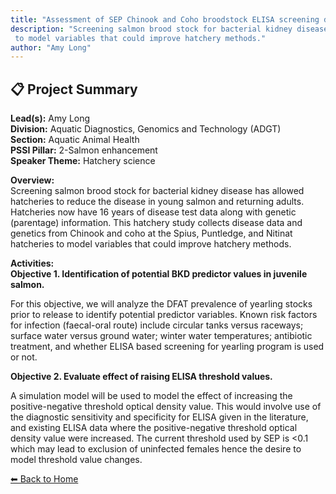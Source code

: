 ---
title: "Assessment of SEP Chinook and Coho broodstock ELISA screening data by modelling for explanatory variables, and yearling DFAT prevalence data by modelling for predictive variables."
description: "Screening salmon brood stock for bacterial kidney disease has allowed hatcheries to reduce the disease in young salmon and returning adults. Hatcheries now have 16 years of disease test data along with genetic (parentage) information. This hatchery study collects disease data and genetics from Chinook and coho at the Spius, Puntledge, and Nitinat hatcheries
 to model variables that could improve hatchery methods."
author: "Amy Long"
---

## 📋 Project Summary

**Lead(s):** Amy Long  
**Division:** Aquatic Diagnostics, Genomics and Technology (ADGT)  
**Section:** Aquatic Animal Health  
**PSSI Pillar:** 2-Salmon enhancement  
**Speaker Theme:** Hatchery science  

**Overview:**  
Screening salmon brood stock for bacterial kidney disease has allowed hatcheries to reduce the disease in young salmon and returning adults. Hatcheries now have 16 years of disease test data along with genetic (parentage) information. This hatchery study collects disease data and genetics from Chinook and coho at the Spius, Puntledge, and Nitinat hatcheries
 to model variables that could improve hatchery methods.   

**Activities:**  
__Objective 1. Identification of potential BKD predictor values in juvenile salmon.__
For this objective, we will analyze the DFAT prevalence of yearling stocks prior to release to identify potential predictor variables. Known risk factors for infection (faecal-oral route) include circular tanks versus raceways; surface water versus ground water; winter water temperatures; antibiotic treatment, and whether ELISA based screening for yearling program is used or not.

**Objective 2. Evaluate effect of raising ELISA threshold values.** 
A simulation model will be used to model the effect of increasing the positive-negative threshold optical density value. This would involve use of the diagnostic sensitivity and specificity for ELISA given in the literature, and existing ELISA data where the positive-negative threshold optical density value were increased. The current threshold used by SEP is <0.1 which may lead to exclusion of uninfected females hence the desire to model threshold value changes.

[⬅ Back to Home](../index.qmd)

